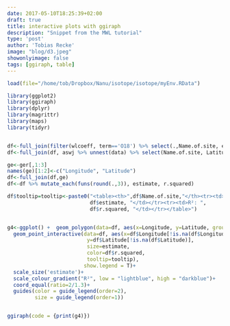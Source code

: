 ```yaml
---
date: 2017-05-10T18:25:39+02:00
draft: true
title: interactive plots with ggiraph 
description: "Snippet from the MWL tutorial"
type: 'post'
author: 'Tobias Recke'
image: "blog/d3.jpeg"
showonlyimage: false
tags: [ggiraph, table]
---
```



```r
load(file="/home/tob/Dropbox/Nanu/isotope/isotope/myEnv.RData")
```

```r

library(ggplot2)
library(ggiraph)
library(dplyr)
library(magrittr)
library(maps)
library(tidyr)


df<-full_join(filter(wlcoeff, term=='O18') %>% select(.,Name.of.site, estimate), select(wlsy, Name.of.site, r.squared))
df<-full_join(df, aswj %>% unnest(data) %>% select(Name.of.site, Latitude, Longitude, Altitude))%>% unique() 

ge<-ger[,1:3]
names(ge)[1:2]<-c("Longitude", "Latitude")
df<-full_join(df,ge)
df<-df %>% mutate_each(funs(round(.,3)), estimate, r.squared)

df$tooltip=tooltip<-paste0("<table><th>",df$Name.of.site,"</th><tr><td>Slope: ", 
                           df$estimate, "</td></tr><tr><td>R²: ", 
                           df$r.squared, "</td></tr></table>")


g4<-ggplot() +  geom_polygon(data=df, aes(x=Longitude, y=Latitude, group=group), fill='white')+
  geom_point_interactive(data=df, aes(x=df$Longitude[!is.na(df$Longitude)], 
                          y=df$Latitude[!is.na(df$Latitude)],
                          size=estimate,
                          color=df$r.squared,
                          tooltip=tooltip), 
                         show.legend = T)+
  scale_size('estimate')+
  scale_colour_gradient("R²", low = "lightblue", high = "darkblue")+
  coord_equal(ratio=2/1.3)+
  guides(color = guide_legend(order=2),
         size = guide_legend(order=1))



```

```r

ggiraph(code = {print(g4)})

```



